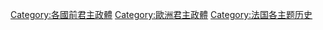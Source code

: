 [[Category:各國前君主政體|Category:各國前君主政體]]
[[Category:歐洲君主政體|Category:歐洲君主政體]]
[[Category:法国各主题历史|Category:法国各主题历史]]
